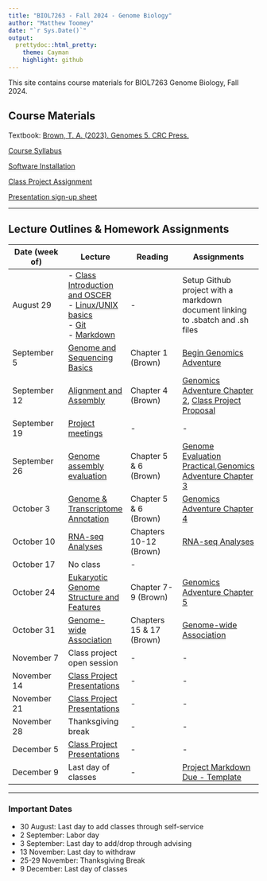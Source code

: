```yaml
---
title: "BIOL7263 - Fall 2024 - Genome Biology"
author: "Matthew Toomey"
date: "`r Sys.Date()`"
output:
  prettydoc::html_pretty:
    theme: Cayman
    highlight: github
---
```


This site contains course materials for BIOL7263 Genome Biology, Fall 2024.

## Course Materials

Textbook: [Brown, T. A. (2023). Genomes 5. CRC Press.](https://www.routledge.com/Genomes-5/Brown/p/book/9780367674076)

[Course Syllabus](CourseMaterials/CourseSyllabus.html) 

[Software Installation](CourseMaterials/InstallationInstructions.html)

[Class Project Assignment](Assignments/ProjectAssignment.html) 

[Presentation sign-up sheet](https://docs.google.com/spreadsheets/d/1DVq0VemQlcY2oDZhtWaNZmfGDkfdZXTkxrJdSCjfZn8/edit?usp=sharing)

___

## Lecture Outlines & Homework Assignments

Date (week of)  | Lecture | Reading | Assignments
------------- |----------- | ------------- | ------------- 
August 29  | - [Class Introduction and OSCER](https://github.com/mbtoomey/genome_biology_FA24/blob/main/CourseMaterials/OSCER.md)<br/> - [Linux/UNIX basics](Lessons/Shell_Navigation.html)<br/> - [Git](https://github.com/mbtoomey/genome_biology_FA24/blob/main/Lessons/Lesson2.md)<br/> - [Markdown](https://github.com/mbtoomey/genome_biology_FA24/blob/main/Lessons/Lesson3.md) | - | Setup Github project with a markdown document linking to .sbatch and .sh files
September 5  | [Genome and Sequencing Basics](https://github.com/mbtoomey/genome_biology_FA24/blob/main/Lessons/Lecture1_Genome_and_Sequencing_Basics.pdf) | Chapter 1 (Brown) | [Begin Genomics Adventure](https://github.com/mbtoomey/genomics_adventure)  
September 12  | [Alignment and Assembly](https://github.com/mbtoomey/genome_biology_FA24/blob/main/Lessons/Lecture2_Alignment_and_Assembly.pdf)  | Chapter 4 (Brown) | [Genomics Adventure Chapter 2](https://github.com/mbtoomey/genomics_adventure/blob/release/chapter_2/task_1.md), [Class Project Proposal](Assignments/ProjectAssignment.html)  
September 19  | [Project meetings](https://docs.google.com/spreadsheets/d/1DVq0VemQlcY2oDZhtWaNZmfGDkfdZXTkxrJdSCjfZn8/edit?usp=sharing) | - | -
September 26  | [Genome assembly evaluation](https://github.com/mbtoomey/genome_biology_FA24/blob/main/Lessons/Lecture3_Genome_Assembly_Evaluation.pdf) | Chapter 5 & 6 (Brown) | [Genome Evaluation Practical](https://github.com/mbtoomey/genome_biology_FA24/blob/main/Lessons/Genome_Eval.md),[Genomics Adventure Chapter 3](https://github.com/mbtoomey/genomics_adventure/blob/release/chapter_3/task_1.md)
October 3 | [Genome & Transcriptome Annotation](https://github.com/mbtoomey/genome_biology_FA24/blob/main/Lessons/annotation.md) | Chapter 5 & 6 (Brown) | [Genomics Adventure Chapter 4](https://github.com/mbtoomey/genomics_adventure/blob/release/chapter_4/task_1.md)
October 10 | [RNA-seq Analyses](https://github.com/mbtoomey/genome_biology_FA24/blob/main/Lessons/RNAseq.md) |Chapters 10-12 (Brown) | [RNA-seq Analyses](https://github.com/mbtoomey/genome_biology_FA24/blob/main/Lessons/RNAseq.md)
October 17  | No class | -
October 24  | [Eukaryotic Genome Structure and Features](https://github.com/mbtoomey/genome_biology_FA24/blob/main/Lessons/Lecture_7_Genome_Structure.pdf) | Chapter 7-9 (Brown) | [Genomics Adventure Chapter 5](https://github.com/mbtoomey/genomics_adventure/blob/release/chapter_5/task_1.md) 
October 31   | [Genome-wide Association](https://github.com/mbtoomey/genome_biology_FA24/blob/main/Lessons/GWA.md) | Chapters 15 & 17 (Brown) | [Genome-wide Association](https://github.com/mbtoomey/genome_biology_FA24/blob/main/Lessons/GWA.md) 
November 7   | Class project open session | - | -
November 14  | [Class Project Presentations](https://docs.google.com/spreadsheets/d/1DVq0VemQlcY2oDZhtWaNZmfGDkfdZXTkxrJdSCjfZn8/edit?usp=sharing) | - | -    
November 21  | [Class Project Presentations](https://docs.google.com/spreadsheets/d/1DVq0VemQlcY2oDZhtWaNZmfGDkfdZXTkxrJdSCjfZn8/edit?usp=sharing)  | - | -  
November 28  | Thanksgiving break | - | - 
December 5  | [Class Project Presentations](https://docs.google.com/spreadsheets/d/1DVq0VemQlcY2oDZhtWaNZmfGDkfdZXTkxrJdSCjfZn8/edit?usp=sharing)  | - | - 
December 9  | Last day of classes | - | [Project Markdown Due - Template](https://github.com/mbtoomey/genome_biology_FA24/blob/main/Lessons/project_example.md) 

___

### Important Dates
- 30 August: Last day to add classes through self-service
- 2 September: Labor day
- 3 September: Last day to add/drop through advising
- 13 November: Last day to withdraw
- 25-29 November: Thanksgiving Break
- 9 December: Last day of classes

